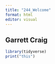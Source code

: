 ```yaml
---
title: "244_Welcome"
format: html
editor: visual
---
```


## Garrett Craig

```r
library(tidyverse)
print("this")
```

